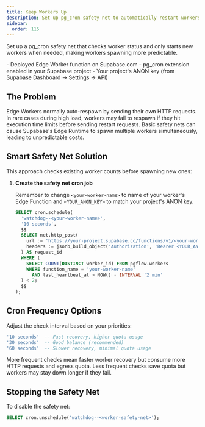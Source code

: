 ```yaml
---
title: Keep Workers Up
description: Set up pg_cron safety net to automatically restart workers and prevent uncontrolled spawning on Supabase.com
sidebar:
  order: 115
---
```



Set up a pg_cron safety net that checks worker status and only starts new workers when needed, making workers spawning more predictable.

<Aside type="caution" title="Prerequisites">
- Deployed Edge Worker function on Supabase.com
- pg_cron extension enabled in your Supabase project
- Your project's ANON key (from Supabase Dashboard → Settings → API)
</Aside>

## The Problem

Edge Workers normally auto-respawn by sending their own HTTP requests. In rare cases during high load, workers may fail to respawn if they hit execution time limits before sending restart requests. Basic safety nets can cause Supabase's Edge Runtime to spawn multiple workers simultaneously, leading to unpredictable costs.

## Smart Safety Net Solution

This approach checks existing worker counts before spawning new ones:

<Steps>

1. **Create the safety net cron job**

   Remember to change `<your-worker-name>` to name of your worker's Edge Function and `<YOUR_ANON_KEY>` to match your project's ANON key.

   ```sql
   SELECT cron.schedule(
     'watchdog--<your-worker-name>',
     '10 seconds',
     $$
     SELECT net.http_post(
       url := 'https://your-project.supabase.co/functions/v1/<your-worker-name>',
       headers := jsonb_build_object('Authorization', 'Bearer <YOUR_ANON_KEY>')
     ) AS request_id
     WHERE (
       SELECT COUNT(DISTINCT worker_id) FROM pgflow.workers
       WHERE function_name = 'your-worker-name'
         AND last_heartbeat_at > NOW() - INTERVAL '2 min'
     ) < 2;
     $$
   );
   ```

</Steps>

## Cron Frequency Options

Adjust the check interval based on your priorities:
```sql
'10 seconds'  -- Fast recovery, higher quota usage
'30 seconds'  -- Good balance (recommended)
'60 seconds'  -- Slower recovery, minimal quota usage
```

<Aside type="tip" title="Frequency Trade-offs">
More frequent checks mean faster worker recovery but consume more HTTP requests and egress quota. Less frequent checks save quota but workers may stay down longer if they fail.
</Aside>

## Stopping the Safety Net

To disable the safety net:
```sql
SELECT cron.unschedule('watchdog--<worker-safety-net>');
```
